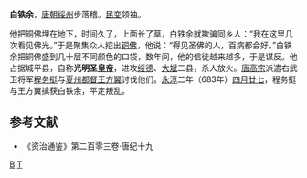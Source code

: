 '''白铁余'''{{BD|7世纪|？|683年||catIdx=B}}，[[唐朝|唐朝]][[绥州|绥州]]步落稽。[[民变|民变]]领袖。

他把铜佛埋在地下，时间久了，上面长了草，白铁余就欺骗同乡人：“我在这里几次看见佛光。”于是聚集众人挖出[[铜|铜]][[佛|佛]]，他说：“得见圣佛的人，百病都会好。”白铁余把铜佛盛到几十层不同颜色的口袋，数年间，他的信徒越来越多，于是谋反。他占据城平县，自称'''光明圣[[皇帝|皇帝]]'''，进攻[[绥德县|绥德]]、[[大斌县|大斌]]二县，杀人放火。[[唐高宗|唐高宗]]派遣右武卫将军[[程务挺|程务挺]]与[[夏州|夏州]][[都督|都督]][[王方翼|王方翼]]讨伐他们。[[永淳|永淳]]二年（683年）[[四月廿七|四月廿七]]，程务挺与王方翼擒获白铁余，平定叛乱。

==参考文献==
*《资治通鉴》第二百零三卷·唐纪十九

{{中國民變起事領袖}}

[[Category:唐朝民变政权皇帝|B]]
[[Category:白姓|T]]